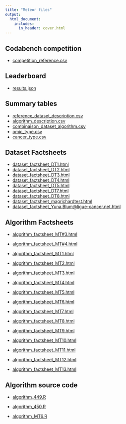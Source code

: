 ```yaml
---
title: "Meteor files"
output:
  html_document:
    includes:
      in_header: cover.html
---
```


## Codabench competition

- [competition_reference.csv](meteor_files/competition_reference.csv)

## Leaderboard

-	[results.json](meteor_files/results.json)  

## Summary tables 


-	[reference_dataset_description.csv](meteor_files/reference_dataset_description.csv)  
-	[algorithm_description.csv](meteor_files/algorithm_description.csv)
-	[combinaison_dataset_algorithm.csv](meteor_files/combinaison_dataset_algorithm.csv)
-	[omic_type.csv](meteor_files/omic_type.csv)
-	[cancer_type.csv](meteor_files/cancer_type.csv) 


## Dataset Factsheets

- [dataset_factsheet_DT1.html](meteor_files/dataset_factsheet_DT1.html)
- [dataset_factsheet_DT2.html](meteor_files/dataset_factsheet_DT2.html)
- [dataset_factsheet_DT3.html](meteor_files/dataset_factsheet_DT3.html)
- [dataset_factsheet_DT4.html](meteor_files/dataset_factsheet_DT4.html)
- [dataset_factsheet_DT5.html](meteor_files/dataset_factsheet_DT5.html)
- [dataset_factsheet_DT7.html](meteor_files/dataset_factsheet_DT7.html)
- [dataset_factsheet_DT8.html](meteor_files/dataset_factsheet_DT8.html)
- [dataset_factsheet_magrichardtest.html](meteor_files/dataset_factsheet_magrichardtest.html)
- [dataset_factsheet_Yuna.Blum@ligue-cancer.net.html](meteor_fdataset_factsheet_Yuna.Blum@ligue-cancer.net.html)

## Algorithm Factsheets

- [algorithm_factsheet_MT#3.html](meteor_files/algorithm_factsheet_MT#3.html)
- [algorithm_factsheet_MT#4.html](meteor_files/algorithm_factsheet_MT#4.html)

- [algorithm_factsheet_MT1.html](meteor_files/algorithm_factsheet_MT1.html)
- [algorithm_factsheet_MT2.html](meteor_files/algorithm_factsheet_MT2.html)
- [algorithm_factsheet_MT3.html](meteor_files/algorithm_factsheet_MT3.html)
- [algorithm_factsheet_MT4.html](meteor_files/algorithm_factsheet_MT4.html)
- [algorithm_factsheet_MT5.html](meteor_files/algorithm_factsheet_MT5.html)
- [algorithm_factsheet_MT6.html](meteor_files/algorithm_factsheet_MT6.html)
- [algorithm_factsheet_MT7.html](meteor_files/algorithm_factsheet_MT7.html)
- [algorithm_factsheet_MT8.html](meteor_files/algorithm_factsheet_MT8.html)
- [algorithm_factsheet_MT9.html](meteor_files/algorithm_factsheet_MT9.html)
- [algorithm_factsheet_MT10.html](meteor_files/algorithm_factsheet_MT10.html)
- [algorithm_factsheet_MT11.html](meteor_files/algorithm_factsheet_MT11.html)
- [algorithm_factsheet_MT12.html](meteor_files/algorithm_factsheet_MT12.html)
- [algorithm_factsheet_MT13.html](meteor_files/algorithm_factsheet_MT13.html)

## Algorithm source code

- [algorithm_449.R](meteor_files/algorithm_449.R)
- [algorithm_450.R](meteor_files/algorithm_440.R)

- [algorithm_MT6.R](meteor_files/algorithm_MT6.R)



